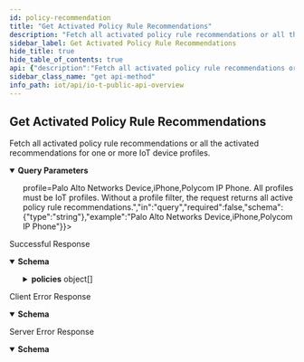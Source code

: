 ```yaml
---
id: policy-recommendation
title: "Get Activated Policy Rule Recommendations"
description: "Fetch all activated policy rule recommendations or all the activated recommendations for one or more IoT device profiles."
sidebar_label: Get Activated Policy Rule Recommendations
hide_title: true
hide_table_of_contents: true
api: {"description":"Fetch all activated policy rule recommendations or all the activated recommendations for one or more IoT device profiles.","operationId":"policy-recommendation","security":[{"X-Key-Id":[],"X-Access-Key":[]}],"tags":["IoT Public API"],"parameters":[{"name":"customerid","description":"The customer ID to which the API call is directed","in":"query","required":true,"schema":{"type":"string"}},{"name":"profile","description":"A profile filters policy rule recommendations by one or more source profile names. The following value is a string with profile names separated by commas; for example: <b>profile=Palo Alto Networks Device,iPhone,Polycom IP Phone</b>. All profiles must be IoT profiles. Without a profile filter, the request returns all active policy rule recommendations.","in":"query","required":false,"schema":{"type":"string"},"example":"Palo Alto Networks Device,iPhone,Polycom IP Phone"},{"name":"pagelength","description":"The number of items in one response; that is, in one page. The default page length for policy rule recommendations is 1000 and the maximum is 1000. Setting a shorter length improves response times.","in":"query","schema":{"type":"integer","default":10000},"example":200},{"name":"offset","description":"In addition to the pagelength parameter, offset gets items on subsequent pages. For example, if the page length of your first request is 100, you get the first 100 policy rule recommendations. To get the next 100, add offset=100 to your second request. This skips the first 100 recommendations and gets the next 100 starting from 101.","in":"query","schema":{"type":"integer","default":0},"example":100}],"responses":{"200":{"description":"Successful Response","content":{"application/json":{"schema":{"type":"object","required":["ver","api","total","policies"],"properties":{"ver":{"type":"string","description":"The API version"},"api":{"type":"string","description":"The API path"},"total":{"type":"integer","description":"The total number of activated recommended policy rules for which information was returned"},"policies":{"type":"array","description":"An array of activated policy rule recommendations","items":{"type":"object","properties":{"id":{"type":"string","description":"Unique identifier composed of alphanumeric characters for the policy rule"},"policySetName":{"type":"string","description":"Name of the user-defined policy set to which the policy rule"},"geo":{"type":"string","description":"Location of the destination in the policy rule: <b>intranet</b> (internal) or <b>internet</b> (external)","enum":["intranet","internet"]},"action":{"type":"string","default":"allow","description":"Action the firewall takes when applying the policy rule, which is always <b>allow</b>"},"lastActivityTime":{"type":"string","description":"UTC timestamp for the last detected network activity corresponding to the elements in this policy rule"},"sourceProfiles":{"type":"array","default":[],"description":"Device profile assigned to devices initiating traffic to which the policy rule applies. Note: Although this is an array, there can only be a single source profile."},"sourceIpList":{"type":"array","default":[],"description":"List of source IP addresses to which the policy rule applies. Note: This is included in anticipation of future functionality and is currently always empty."},"sourceZones":{"type":"array","default":[],"description":"List of source zones to which the policy rule applies"},"apps":{"type":"array","default":[],"description":"Applications to which the policy rule applies, such as <b>youtube-base</b>"},"destinationZones":{"type":"array","default":[],"description":"List of destination zones to which the policy rule applies"},"destinationProfiles":{"type":"array","default":[],"description":"Device profile of the destination in the policy rule. A destination device profile is used when the source and destination are in the same intranet and IoT Security is monitoring them both and has assigned a profile to the destination."},"destinationFqdnList":{"type":"array","default":[],"description":"List of destination FQDNs to which the policy rule applies. Note: When a destination is external, IoT Security displays its IP address in <b>destinationFqdnList</b>. When it’s internal, IoT Security displays it in <b>destinationIpList</b>."},"destinationIpList":{"type":"array","default":[],"description":"List of destination IP addresses to which the policy rule applies. Note: When a destination is internal, IoT Security displays its IP address in <b>destinationIpList</b>. When it’s external, IoT Security displays it in <b>destinationFqdnList</b>."},"destinationUrlCategories":{"type":"array","default":[],"description":"List of categories to which the policy rule applies, Some examples: games, entertainment, and health-and medicine"},"services":{"type":"array","default":[],"description":"List of non-standard service port numbers for an application o the user-defined values <b>service-http</b> and <b>service-https</b>. Note: Whe IoT Security identifies an application that's using non-standard UDP or TCP port numbers, it displays the application name in \"apps\" and the non-standard port numbers in \"services\". When an application is using standard ports, IoT Security displays th application name and leaves \"services\" empty. If a user manuall applied one of the predefined services servicehttp or service https to an application, then the predefined service name appear in \"services\"."},"tags":{"type":"array","default":["IoTSecurityRecommended"],"description":"System-defined tag <b>IoTSecurityRecommended</b> and any user-defined tags applied to the policy rule"},"securityProfiles":{"type":"array","default":[],"description":"List of Security profiles for antivirus, vulnerability protection, anti-spyware, and so on in the policy rule"},"firewallList":{"type":"array","description":"List of firewalls that enforce the policy rule"},"deviceGroups":{"type":"array","description":"(Panorama) List of device groups containing firewalls that enforce the policy rule"}}}}}},"examples":{"PolicyRecommendationResponse":{"value":{"ver":"v4.0","api":"/policy/recommendation","total":10,"policies":[{"id":"0ca5fe320d6d631c40259be8861d764a","geo":"intranet","action":"allow","lastActivityTime":"2021-09-21T21:53:42.754Z","sourceProfiles":["APC(Schneider Electric) Smart PowerSupply"],"sourceIpList":[],"sourceZones":[],"apps":["dhcp"],"destinationZones":[],"destinationProfiles":["Windows"],"destinationFqdnList":[],"destinationIpList":["162.12.232.81","162.12.232.80"],"destinationUrlCategories":[],"services":["udp/67","tcp/67","service-http","service-https"],"tags":["IoTSecurityRecommended","test-tag"],"securityProfiles":[{"type":"virus","name":"default"},{"type":"vulnerability","name":"default"},{"type":"spyware","name":"default"},{"type":"url-filtering","name":"default"},{"type":"file-blocking","name":"basic file blocking"},{"type":"wildfire-analysis","name":"default"}]},{"id":"1ca5fe320d6d631c40259be8861d764a","geo":"internet","action":"allow","lastActivityTime":"2021-08-27T01:14:18.818Z","sourceProfiles":["Polycom IP Phone"],"sourceIpList":[],"sourceZones":[],"apps":["rtp-base"],"destinationZones":[],"destinationProfiles":[],"destinationFqdnList":["162.12.232.81"],"destinationIpList":[],"destinationUrlCategories":[],"services":["udp/47390","udp/32576","udp/35204","service-http","service-https"],"tags":["IoTSecurityRecommended"],"securityProfiles":[{"type":"virus","name":"default"},{"type":"vulnerability","name":"default"},{"type":"spyware","name":"default"},{"type":"url-filtering","name":"default"},{"type":"file-blocking","name":"basic file blocking"},{"type":"wildfire-analysis","name":"default"}]}]}}}}}},"4XX":{"description":"Client Error Response","content":{"application/json":{"schema":{"type":"object","properties":{"code":{"type":"string","description":"STATUS_CODE"},"msg":{"type":"string","description":"GENERAL_MESSAGE"}}},"examples":{"Bad Request":{"value":{"code":400,"msg":"Bad Request. This occurs when an HTTP request contains an invalid query string."}},"Forbidden access":{"value":{"code":403,"msg":"Forbidden access. Either the provided API key is invalid or it does not have the required RBAC permissions to run this API."}},"Too many requests":{"value":{"code":429,"msg":"Too many requests. The number of requests for device details for a single device exceeded the rate limit of 180 queries per minute per tenant."}}}}}},"5XX":{"description":"Server Error Response","content":{"application/json":{"schema":{"type":"object","properties":{"code":{"type":"string","description":"STATUS_CODE"},"msg":{"type":"string","description":"GENERAL_MESSAGE"}}},"examples":{"PolicyRecommendationResponse":{"value":{"code":500,"msg":"Internal server error. A unified status for API communication type errors."}}}}}}},"method":"get","path":"/pub/v4.0/policy/recommendation","servers":[{"url":"https://{customer-name}.iot.paloaltonetworks.com"}],"securitySchemes":{"X-Key-Id":{"description":"Your API header requires X-Key-Id for authentication.","type":"apiKey","in":"header","name":"X-Key-Id"},"X-Access-Key":{"description":"Your API header requires X-Key-Key for authentication.","type":"apiKey","in":"header","name":"X-Access-Key"}},"info":{"description":"Please refer [IoT Public API Authentication](/iot/api/iot-public-api-headers) to know how to get API Key<br/>\n","title":"IoT Public API Overview","version":"v4.0","contact":{}},"postman":{"name":"Get Activated Policy Rule Recommendations","description":{"content":"Fetch all activated policy rule recommendations or all the activated recommendations for one or more IoT device profiles.","type":"text/plain"},"url":{"path":["pub","v4.0","policy","recommendation"],"host":["{{baseUrl}}"],"query":[{"disabled":false,"description":{"content":"(Required) The customer ID to which the API call is directed","type":"text/plain"},"key":"customerid","value":""},{"disabled":false,"description":{"content":"A profile filters policy rule recommendations by one or more source profile names. The following value is a string with profile names separated by commas; for example: <b>profile=Palo Alto Networks Device,iPhone,Polycom IP Phone</b>. All profiles must be IoT profiles. Without a profile filter, the request returns all active policy rule recommendations.","type":"text/plain"},"key":"profile","value":""},{"disabled":false,"description":{"content":"The number of items in one response; that is, in one page. The default page length for policy rule recommendations is 1000 and the maximum is 1000. Setting a shorter length improves response times.","type":"text/plain"},"key":"pagelength","value":""},{"disabled":false,"description":{"content":"In addition to the pagelength parameter, offset gets items on subsequent pages. For example, if the page length of your first request is 100, you get the first 100 policy rule recommendations. To get the next 100, add offset=100 to your second request. This skips the first 100 recommendations and gets the next 100 starting from 101.","type":"text/plain"},"key":"offset","value":""}],"variable":[]},"header":[{"key":"Accept","value":"application/json"}],"method":"GET","auth":{"type":"apikey","apikey":[{"type":"any","value":"X-Key-Id","key":"key"},{"type":"any","value":"<API Key>","key":"value"},{"type":"any","value":"header","key":"in"}]}}}
sidebar_class_name: "get api-method"
info_path: iot/api/io-t-public-api-overview
---
```



## Get Activated Policy Rule Recommendations



Fetch all activated policy rule recommendations or all the activated recommendations for one or more IoT device profiles.

<details style={{"marginBottom":"1rem"}} data-collapsed={false} open={true}><summary style={{}}><strong>Query Parameters</strong></summary><div><ul><ParamsItem className={"paramsItem"} param={{"name":"customerid","description":"The customer ID to which the API call is directed","in":"query","required":true,"schema":{"type":"string"}}}></ParamsItem><ParamsItem className={"paramsItem"} param={{"name":"profile","description":"A profile filters policy rule recommendations by one or more source profile names. The following value is a string with profile names separated by commas; for example: <b>profile=Palo Alto Networks Device,iPhone,Polycom IP Phone</b>. All profiles must be IoT profiles. Without a profile filter, the request returns all active policy rule recommendations.","in":"query","required":false,"schema":{"type":"string"},"example":"Palo Alto Networks Device,iPhone,Polycom IP Phone"}}></ParamsItem><ParamsItem className={"paramsItem"} param={{"name":"pagelength","description":"The number of items in one response; that is, in one page. The default page length for policy rule recommendations is 1000 and the maximum is 1000. Setting a shorter length improves response times.","in":"query","schema":{"type":"integer","default":10000},"example":200}}></ParamsItem><ParamsItem className={"paramsItem"} param={{"name":"offset","description":"In addition to the pagelength parameter, offset gets items on subsequent pages. For example, if the page length of your first request is 100, you get the first 100 policy rule recommendations. To get the next 100, add offset=100 to your second request. This skips the first 100 recommendations and gets the next 100 starting from 101.","in":"query","schema":{"type":"integer","default":0},"example":100}}></ParamsItem></ul></div></details><div><ApiTabs><TabItem label={"200"} value={"200"}><div>

Successful Response

</div><div><MimeTabs groupId={"mime-type"}><TabItem label={"application/json"} value={"application/json"}><SchemaTabs groupId={"schema-tabs"}><TabItem label={"Schema"} value={"Schema"}><details style={{}} data-collapsed={false} open={true}><summary style={{"textAlign":"left"}}><strong>Schema</strong></summary><div style={{"textAlign":"left","marginLeft":"1rem"}}></div><ul style={{"marginLeft":"1rem"}}><SchemaItem collapsible={false} name={"ver"} required={false} schemaDescription={"The API version"} schemaName={"string"} qualifierMessage={undefined} defaultValue={undefined}></SchemaItem><SchemaItem collapsible={false} name={"api"} required={false} schemaDescription={"The API path"} schemaName={"string"} qualifierMessage={undefined} defaultValue={undefined}></SchemaItem><SchemaItem collapsible={false} name={"total"} required={false} schemaDescription={"The total number of activated recommended policy rules for which information was returned"} schemaName={"integer"} qualifierMessage={undefined} defaultValue={undefined}></SchemaItem><SchemaItem collapsible={true} className={"schemaItem"}><details style={{}}><summary style={{}}><strong>policies</strong><span style={{"opacity":"0.6"}}> object[]</span></summary><div style={{"marginLeft":"1rem"}}><div style={{"marginTop":".5rem","marginBottom":".5rem"}}>

An array of activated policy rule recommendations

</div><SchemaItem collapsible={false} name={"id"} required={false} schemaDescription={"Unique identifier composed of alphanumeric characters for the policy rule"} schemaName={"string"} qualifierMessage={undefined} defaultValue={undefined}></SchemaItem><SchemaItem collapsible={false} name={"policySetName"} required={false} schemaDescription={"Name of the user-defined policy set to which the policy rule"} schemaName={"string"} qualifierMessage={undefined} defaultValue={undefined}></SchemaItem><SchemaItem collapsible={false} name={"geo"} required={false} schemaDescription={"Location of the destination in the policy rule: <b>intranet</b> (internal) or <b>internet</b> (external)"} schemaName={"string"} qualifierMessage={"**Possible values:** [`intranet`, `internet`]"} defaultValue={undefined}></SchemaItem><SchemaItem collapsible={false} name={"action"} required={false} schemaDescription={"Action the firewall takes when applying the policy rule, which is always <b>allow</b>"} schemaName={"string"} qualifierMessage={undefined} defaultValue={"allow"}></SchemaItem><SchemaItem collapsible={false} name={"lastActivityTime"} required={false} schemaDescription={"UTC timestamp for the last detected network activity corresponding to the elements in this policy rule"} schemaName={"string"} qualifierMessage={undefined} defaultValue={undefined}></SchemaItem><SchemaItem collapsible={false} name={"sourceProfiles"} required={false} schemaDescription={"Device profile assigned to devices initiating traffic to which the policy rule applies. Note: Although this is an array, there can only be a single source profile."} schemaName={"array"} qualifierMessage={undefined} defaultValue={[]}></SchemaItem><SchemaItem collapsible={false} name={"sourceIpList"} required={false} schemaDescription={"List of source IP addresses to which the policy rule applies. Note: This is included in anticipation of future functionality and is currently always empty."} schemaName={"array"} qualifierMessage={undefined} defaultValue={[]}></SchemaItem><SchemaItem collapsible={false} name={"sourceZones"} required={false} schemaDescription={"List of source zones to which the policy rule applies"} schemaName={"array"} qualifierMessage={undefined} defaultValue={[]}></SchemaItem><SchemaItem collapsible={false} name={"apps"} required={false} schemaDescription={"Applications to which the policy rule applies, such as <b>youtube-base</b>"} schemaName={"array"} qualifierMessage={undefined} defaultValue={[]}></SchemaItem><SchemaItem collapsible={false} name={"destinationZones"} required={false} schemaDescription={"List of destination zones to which the policy rule applies"} schemaName={"array"} qualifierMessage={undefined} defaultValue={[]}></SchemaItem><SchemaItem collapsible={false} name={"destinationProfiles"} required={false} schemaDescription={"Device profile of the destination in the policy rule. A destination device profile is used when the source and destination are in the same intranet and IoT Security is monitoring them both and has assigned a profile to the destination."} schemaName={"array"} qualifierMessage={undefined} defaultValue={[]}></SchemaItem><SchemaItem collapsible={false} name={"destinationFqdnList"} required={false} schemaDescription={"List of destination FQDNs to which the policy rule applies. Note: When a destination is external, IoT Security displays its IP address in <b>destinationFqdnList</b>. When it’s internal, IoT Security displays it in <b>destinationIpList</b>."} schemaName={"array"} qualifierMessage={undefined} defaultValue={[]}></SchemaItem><SchemaItem collapsible={false} name={"destinationIpList"} required={false} schemaDescription={"List of destination IP addresses to which the policy rule applies. Note: When a destination is internal, IoT Security displays its IP address in <b>destinationIpList</b>. When it’s external, IoT Security displays it in <b>destinationFqdnList</b>."} schemaName={"array"} qualifierMessage={undefined} defaultValue={[]}></SchemaItem><SchemaItem collapsible={false} name={"destinationUrlCategories"} required={false} schemaDescription={"List of categories to which the policy rule applies, Some examples: games, entertainment, and health-and medicine"} schemaName={"array"} qualifierMessage={undefined} defaultValue={[]}></SchemaItem><SchemaItem collapsible={false} name={"services"} required={false} schemaDescription={"List of non-standard service port numbers for an application o the user-defined values <b>service-http</b> and <b>service-https</b>. Note: Whe IoT Security identifies an application that's using non-standard UDP or TCP port numbers, it displays the application name in \"apps\" and the non-standard port numbers in \"services\". When an application is using standard ports, IoT Security displays th application name and leaves \"services\" empty. If a user manuall applied one of the predefined services servicehttp or service https to an application, then the predefined service name appear in \"services\"."} schemaName={"array"} qualifierMessage={undefined} defaultValue={[]}></SchemaItem><SchemaItem collapsible={false} name={"tags"} required={false} schemaDescription={"System-defined tag <b>IoTSecurityRecommended</b> and any user-defined tags applied to the policy rule"} schemaName={"array"} qualifierMessage={undefined} defaultValue={["IoTSecurityRecommended"]}></SchemaItem><SchemaItem collapsible={false} name={"securityProfiles"} required={false} schemaDescription={"List of Security profiles for antivirus, vulnerability protection, anti-spyware, and so on in the policy rule"} schemaName={"array"} qualifierMessage={undefined} defaultValue={[]}></SchemaItem><SchemaItem collapsible={false} name={"firewallList"} required={false} schemaDescription={"List of firewalls that enforce the policy rule"} schemaName={"array"} qualifierMessage={undefined} defaultValue={undefined}></SchemaItem><SchemaItem collapsible={false} name={"deviceGroups"} required={false} schemaDescription={"(Panorama) List of device groups containing firewalls that enforce the policy rule"} schemaName={"array"} qualifierMessage={undefined} defaultValue={undefined}></SchemaItem></div></details></SchemaItem></ul></details></TabItem><TabItem label={"Example (from schema)"} value={"Example (from schema)"}><ResponseSamples responseExample={"{\n  \"ver\": \"string\",\n  \"api\": \"string\",\n  \"total\": 0,\n  \"policies\": [\n    {\n      \"id\": \"string\",\n      \"policySetName\": \"string\",\n      \"geo\": \"intranet\",\n      \"action\": \"allow\",\n      \"lastActivityTime\": \"string\",\n      \"sourceProfiles\": [\n        null\n      ],\n      \"sourceIpList\": [\n        null\n      ],\n      \"sourceZones\": [\n        null\n      ],\n      \"apps\": [\n        null\n      ],\n      \"destinationZones\": [\n        null\n      ],\n      \"destinationProfiles\": [\n        null\n      ],\n      \"destinationFqdnList\": [\n        null\n      ],\n      \"destinationIpList\": [\n        null\n      ],\n      \"destinationUrlCategories\": [\n        null\n      ],\n      \"services\": [\n        null\n      ],\n      \"tags\": [\n        null\n      ],\n      \"securityProfiles\": [\n        null\n      ],\n      \"firewallList\": [\n        null\n      ],\n      \"deviceGroups\": [\n        null\n      ]\n    }\n  ]\n}"} language={"json"}></ResponseSamples></TabItem><TabItem label={" Policy Recommendation Response"} value={" Policy Recommendation Response"}><ResponseSamples responseExample={"{\n  \"ver\": \"v4.0\",\n  \"api\": \"/policy/recommendation\",\n  \"total\": 10,\n  \"policies\": [\n    {\n      \"id\": \"0ca5fe320d6d631c40259be8861d764a\",\n      \"geo\": \"intranet\",\n      \"action\": \"allow\",\n      \"lastActivityTime\": \"2021-09-21T21:53:42.754Z\",\n      \"sourceProfiles\": [\n        \"APC(Schneider Electric) Smart PowerSupply\"\n      ],\n      \"sourceIpList\": [],\n      \"sourceZones\": [],\n      \"apps\": [\n        \"dhcp\"\n      ],\n      \"destinationZones\": [],\n      \"destinationProfiles\": [\n        \"Windows\"\n      ],\n      \"destinationFqdnList\": [],\n      \"destinationIpList\": [\n        \"162.12.232.81\",\n        \"162.12.232.80\"\n      ],\n      \"destinationUrlCategories\": [],\n      \"services\": [\n        \"udp/67\",\n        \"tcp/67\",\n        \"service-http\",\n        \"service-https\"\n      ],\n      \"tags\": [\n        \"IoTSecurityRecommended\",\n        \"test-tag\"\n      ],\n      \"securityProfiles\": [\n        {\n          \"type\": \"virus\",\n          \"name\": \"default\"\n        },\n        {\n          \"type\": \"vulnerability\",\n          \"name\": \"default\"\n        },\n        {\n          \"type\": \"spyware\",\n          \"name\": \"default\"\n        },\n        {\n          \"type\": \"url-filtering\",\n          \"name\": \"default\"\n        },\n        {\n          \"type\": \"file-blocking\",\n          \"name\": \"basic file blocking\"\n        },\n        {\n          \"type\": \"wildfire-analysis\",\n          \"name\": \"default\"\n        }\n      ]\n    },\n    {\n      \"id\": \"1ca5fe320d6d631c40259be8861d764a\",\n      \"geo\": \"internet\",\n      \"action\": \"allow\",\n      \"lastActivityTime\": \"2021-08-27T01:14:18.818Z\",\n      \"sourceProfiles\": [\n        \"Polycom IP Phone\"\n      ],\n      \"sourceIpList\": [],\n      \"sourceZones\": [],\n      \"apps\": [\n        \"rtp-base\"\n      ],\n      \"destinationZones\": [],\n      \"destinationProfiles\": [],\n      \"destinationFqdnList\": [\n        \"162.12.232.81\"\n      ],\n      \"destinationIpList\": [],\n      \"destinationUrlCategories\": [],\n      \"services\": [\n        \"udp/47390\",\n        \"udp/32576\",\n        \"udp/35204\",\n        \"service-http\",\n        \"service-https\"\n      ],\n      \"tags\": [\n        \"IoTSecurityRecommended\"\n      ],\n      \"securityProfiles\": [\n        {\n          \"type\": \"virus\",\n          \"name\": \"default\"\n        },\n        {\n          \"type\": \"vulnerability\",\n          \"name\": \"default\"\n        },\n        {\n          \"type\": \"spyware\",\n          \"name\": \"default\"\n        },\n        {\n          \"type\": \"url-filtering\",\n          \"name\": \"default\"\n        },\n        {\n          \"type\": \"file-blocking\",\n          \"name\": \"basic file blocking\"\n        },\n        {\n          \"type\": \"wildfire-analysis\",\n          \"name\": \"default\"\n        }\n      ]\n    }\n  ]\n}"} language={"json"}></ResponseSamples></TabItem></SchemaTabs></TabItem></MimeTabs></div></TabItem><TabItem label={"4XX"} value={"4XX"}><div>

Client Error Response

</div><div><MimeTabs groupId={"mime-type"}><TabItem label={"application/json"} value={"application/json"}><SchemaTabs groupId={"schema-tabs"}><TabItem label={"Schema"} value={"Schema"}><details style={{}} data-collapsed={false} open={true}><summary style={{"textAlign":"left"}}><strong>Schema</strong></summary><div style={{"textAlign":"left","marginLeft":"1rem"}}></div><ul style={{"marginLeft":"1rem"}}><SchemaItem collapsible={false} name={"code"} required={false} schemaDescription={"STATUS_CODE"} schemaName={"string"} qualifierMessage={undefined} defaultValue={undefined}></SchemaItem><SchemaItem collapsible={false} name={"msg"} required={false} schemaDescription={"GENERAL_MESSAGE"} schemaName={"string"} qualifierMessage={undefined} defaultValue={undefined}></SchemaItem></ul></details></TabItem><TabItem label={"Example (from schema)"} value={"Example (from schema)"}><ResponseSamples responseExample={"{\n  \"code\": \"string\",\n  \"msg\": \"string\"\n}"} language={"json"}></ResponseSamples></TabItem><TabItem label={" Bad  Request"} value={" Bad  Request"}><ResponseSamples responseExample={"{\n  \"code\": 400,\n  \"msg\": \"Bad Request. This occurs when an HTTP request contains an invalid query string.\"\n}"} language={"json"}></ResponseSamples></TabItem><TabItem label={" Forbidden access"} value={" Forbidden access"}><ResponseSamples responseExample={"{\n  \"code\": 403,\n  \"msg\": \"Forbidden access. Either the provided API key is invalid or it does not have the required RBAC permissions to run this API.\"\n}"} language={"json"}></ResponseSamples></TabItem><TabItem label={" Too many requests"} value={" Too many requests"}><ResponseSamples responseExample={"{\n  \"code\": 429,\n  \"msg\": \"Too many requests. The number of requests for device details for a single device exceeded the rate limit of 180 queries per minute per tenant.\"\n}"} language={"json"}></ResponseSamples></TabItem></SchemaTabs></TabItem></MimeTabs></div></TabItem><TabItem label={"5XX"} value={"5XX"}><div>

Server Error Response

</div><div><MimeTabs groupId={"mime-type"}><TabItem label={"application/json"} value={"application/json"}><SchemaTabs groupId={"schema-tabs"}><TabItem label={"Schema"} value={"Schema"}><details style={{}} data-collapsed={false} open={true}><summary style={{"textAlign":"left"}}><strong>Schema</strong></summary><div style={{"textAlign":"left","marginLeft":"1rem"}}></div><ul style={{"marginLeft":"1rem"}}><SchemaItem collapsible={false} name={"code"} required={false} schemaDescription={"STATUS_CODE"} schemaName={"string"} qualifierMessage={undefined} defaultValue={undefined}></SchemaItem><SchemaItem collapsible={false} name={"msg"} required={false} schemaDescription={"GENERAL_MESSAGE"} schemaName={"string"} qualifierMessage={undefined} defaultValue={undefined}></SchemaItem></ul></details></TabItem><TabItem label={"Example (from schema)"} value={"Example (from schema)"}><ResponseSamples responseExample={"{\n  \"code\": \"string\",\n  \"msg\": \"string\"\n}"} language={"json"}></ResponseSamples></TabItem><TabItem label={" Policy Recommendation Response"} value={" Policy Recommendation Response"}><ResponseSamples responseExample={"{\n  \"code\": 500,\n  \"msg\": \"Internal server error. A unified status for API communication type errors.\"\n}"} language={"json"}></ResponseSamples></TabItem></SchemaTabs></TabItem></MimeTabs></div></TabItem></ApiTabs></div>
      